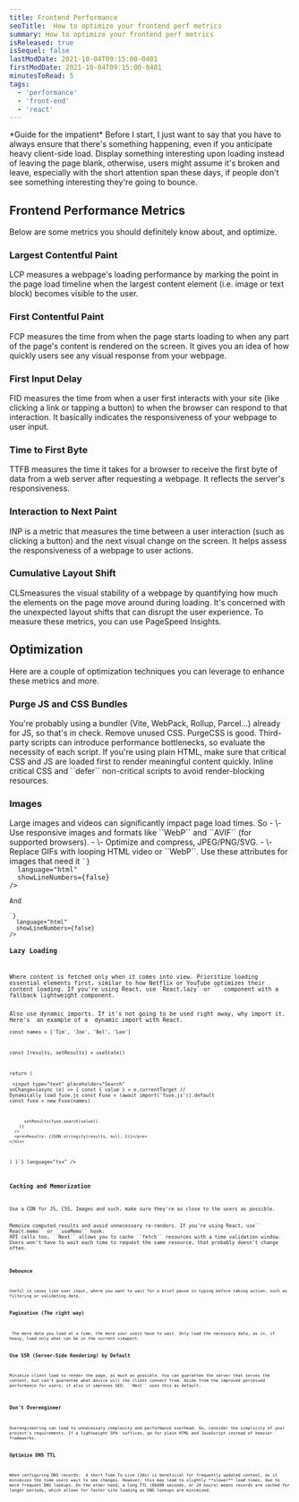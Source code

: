 ```yaml
---
title: Frontend Performance
seoTitle:  How to optimize your frontend perf metrics
summary: How to optimize your frontend perf metrics
isReleased: true
isSequel: false
lastModDate: 2021-10-04T09:15:00-0401
firstModDate: 2021-10-04T09:15:00-0401
minutesToRead: 5
tags:
  - 'performance'
  - 'front-end'
  - 'react'
---
```

<C>
*Guide for the impatient*
</C>
<C>
Before I start, I just want to say that you have to always ensure that there's something happening, even if you anticipate heavy client-side load. Display something interesting upon loading instead of leaving the page blank, otherwise, users might assume it's broken and leave, especially with the short attention span these days, if people don't see something interesting they're going to bounce. 
</C>
<H2>Frontend Performance Metrics</H2>

<C>
Below are  some metrics you should definitely know about, and optimize.
</C>
<H3>Largest Contentful Paint</H3>
<C>
 <L href='https://web.dev/articles/lcp'>LCP</L> measures a webpage's loading performance by marking the point in the page load timeline when the largest content element (i.e. image or text block) becomes visible to the user.
</C>

<H3>First Contentful Paint</H3>
<C>
 <L href='https://web.dev/articles/fpc'>FCP</L> measures the time from when the page starts loading to when any part of the page's content is rendered on the screen. It gives you an idea of how quickly users see any visual response from your webpage.
</C>
<H3>First Input Delay</H3>
<C>
 <L href='https://web.dev/articles/fid'>FID</L> measures the time from when a user first interacts with your site (like clicking a link or tapping a button) to when the browser can respond to that interaction. It basically    indicates the responsiveness of your webpage to user input.
</C>
<H3>Time to First Byte</H3>
<C>
 <L href='https://web.dev/articles/ttfb'>TTFB</L> measures the time it takes for a browser to receive the first byte of data from a web server after requesting a webpage. It reflects the server's responsiveness.
</C>
<H3>Interaction to Next Paint</H3>
<C>
 <L href='https://web.dev/articles/inp'>INP</L> is a metric that measures the time between a user interaction (such as clicking a button) and the next visual change on the screen. It helps assess the responsiveness of a webpage to user actions.
</C>
<H3>Cumulative Layout Shift</H3>
<C>
<L href='https://web.dev/articles/cls'>CLS</L>measures the visual stability of a webpage by quantifying how much the elements on the page move around during loading. It's concerned with the unexpected layout shifts that can disrupt the user experience.
</C>
<C>
To measure these metrics, you can use <L href='https://pagespeed.web.dev/'>PageSpeed Insights.</L>
</C>
<H2>Optimization</H2>
<C>
Here are a couple of optimization techniques you can leverage to enhance these metrics and more.
</C>
<H3>Purge JS and CSS Bundles</H3>
<C>
You're probably using a bundler (<L href='https://vitejs.dev'>Vite</L>, <L href='https://webpack.js.org'>WebPack</L>, <L href='https://rollupjs.org'>Rollup</L>, <L href='https://parceljs.org/docs/'>Parcel</L>...) already for JS, so that's in check.
</C>
<C>
Remove unused CSS. <L href='https://purgecss.com'>PurgeCSS</L> is good.
</C>
<C>
Third-party scripts can introduce performance bottlenecks, so evaluate the necessity of each script.
</C>
<C>
 If you're using plain HTML, make sure that critical CSS and JS are loaded first to render meaningful content quickly. Inline critical CSS and ``defer`` non-critical scripts to avoid render-blocking resources.
</C>
<H3>Images</H3>
<C>
Large images and videos can significantly impact page load times. So
</C>

<C>
 - \- Use responsive images and formats like ``WebP`` and ``AVIF`` (for <L href='https://developer.mozilla.org/en-US/docs/Web/Media/Formats/Image_types#avif_image'>supported</L> browsers).
 - \- Optimize and compress, JPEG/PNG/SVG.
 - \- Replace GIFs with looping HTML video or ``WebP``.
</C>
<C>
Use these attributes for images that need it
</C>
<Code
  code={`<img decoding="async" … />`}
  language="html"
  showLineNumbers={false}
/>
<C>
And
</C>
<Code
  code={`<img loading="lazy" … />`}
  language="html"
  showLineNumbers={false}
/>
<H3>Lazy Loading</H3>
<C>
Where content is fetched only when it comes into view. Prioritize loading essential elements first, similar to how Netflix or YouTube optimizes their content loading. If you're using React, use `React.lazy` or <L href='https://react.dev/reference/react/Suspense'>`<Suspense/>`</L> component with a fallback lightweight component.
</C>
<C>
Also use dynamic imports. If it's not going to be used right away, why import it. Here's  an example of a  dynamic import with React.
</C>
<Code
  code={`import { useState } from 'react'
 
const names = ['Tim', 'Joe', 'Bel', 'Lee']
 
  const [results, setResults] = useState()
 
  return (
    <div>
      <input
        type="text"
        placeholder="Search"
        onChange={async (e) => {
          const { value } = e.currentTarget
          // Dynamically load fuse.js
          const Fuse = (await import('fuse.js')).default
          const fuse = new Fuse(names)
 
          setResults(fuse.search(value))
        }}
      />
      <pre>Results: {JSON.stringify(results, null, 2)}</pre>
    </div>
  )
}`}
  language="tsx"
/>
<H3>Caching and Memorization</H3>
<C>
Use a CDN for JS, CSS, Images and such, make sure they're as close to the users as possible.
</C>
<C>
<L href='https://en.wikipedia.org/wiki/Memoization'>Memoize</L> computed results and avoid unnecessary re-renders. If you're using React, use`` React.memo`` or <L href='https://react.dev/reference/react/useMemo'>``useMemo``</L> hook.
API calls too, <L href='(https://en.wikipedia.org/wiki/Memoization'>``Next``</L> allows you to cache <L href='https://developer.mozilla.org/en-US/docs/Web/API/Fetch_API'>``fetch``</L> resources with a time validation window. Users won't have to wait each time to request the same resource, that probably doesn't change often.
</C>
<Code
  code={`  const res = await fetch('https://api.example.com', {
    next: { revalidate: 3600 }, // Revalidate every hour`}
  language="tsx"
/>
<H3>Debounce</H3>
<C>
Useful in cases like user input, where you want to wait for a brief pause in typing before taking action, such as filtering or validating data. 
</C>
<H3>Pagination (The right way)</H3>
<C>
 The more data you load at a time, the more your users have to wait. Only load the necessary data, as in, if heavy, load only what can be in the current viewport.
</C>
<H3>Use SSR (Server-Side Rendering) by Default</H3>
<C>
Minimize client load to render the page, as much as possible. You can guarantee the server that serves the content, but can't guarantee what device will the client connect from. Aside from the improved perceived performance for users, it also it improves SEO. ``Next`` uses this as default.
</C>

<H3>Don't Overengineer</H3>
<C>
Overengineering can lead to unnecessary complexity and performance overhead. So, consider the simplicity of your project's requirements. If a lightweight SPA  suffices, go for plain HTML and JavaScript instead of heavier frameworks. 
</C>
<H3>Optimize DNS TTL</H3>
<C>
When configuring DNS records:  A short Time To Live (30s) is beneficial for frequently updated content, as it minimizes the time users wait to see changes. However, this may lead to slightly **slower** load times, due to more frequent DNS lookups. On the other hand, a long TTL (86400 seconds, or 24 hours) means records are cached for longer periods, which allows for faster site loading as DNS lookups are minimized.
</C>
